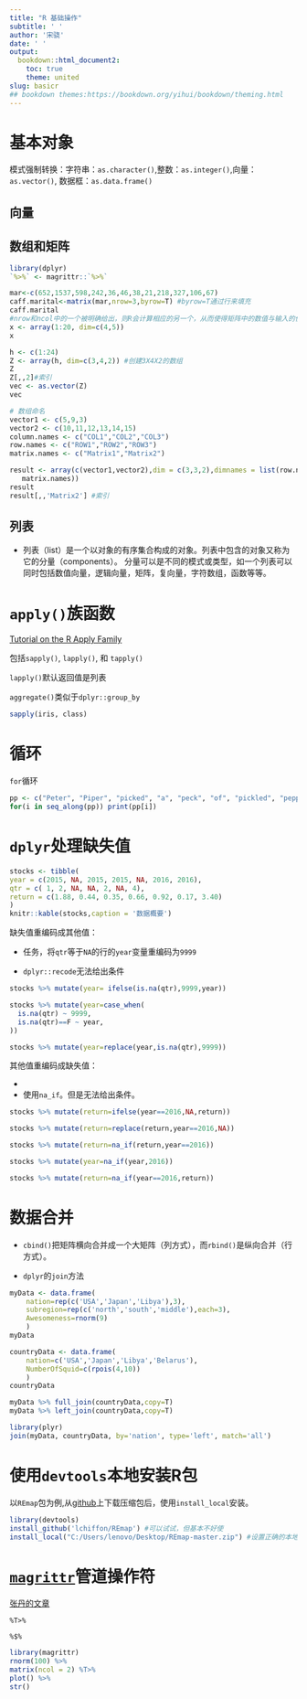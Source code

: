 ```yaml
---
title: "R 基础操作" 
subtitle: ' '
author: '宋骁'
date: ' '
output:
  bookdown::html_document2:
    toc: true
    theme: united
slug: basicr
## bookdown themes:https://bookdown.org/yihui/bookdown/theming.html
---
```


# 基本对象

模式强制转换：字符串：`as.character()`,整数：`as.integer()`,向量：`as.vector()`, 数据框：`as.data.frame()`



## 向量


## 数组和矩阵

```r
library(dplyr)
`%>%` <- magrittr::`%>%`

mar<-c(652,1537,598,242,36,46,38,21,218,327,106,67)
caff.marital<-matrix(mar,nrow=3,byrow=T) #byrow=T通过行来填充
caff.marital
#nrow和ncol中的一个被明确给出，则R会计算相应的另一个，从而使得矩阵中的数值与输入的值数目相匹配
x <- array(1:20, dim=c(4,5))  
x

h <- c(1:24)
Z <- array(h, dim=c(3,4,2)) #创建3X4X2的数组
Z
Z[,,2]#索引
vec <- as.vector(Z)
vec

# 数组命名
vector1 <- c(5,9,3)
vector2 <- c(10,11,12,13,14,15)
column.names <- c("COL1","COL2","COL3")
row.names <- c("ROW1","ROW2","ROW3")
matrix.names <- c("Matrix1","Matrix2")

result <- array(c(vector1,vector2),dim = c(3,3,2),dimnames = list(row.names,column.names,
   matrix.names))
result
result[,,'Matrix2'] #索引
```

## 列表

+ 列表（list）是一个以对象的有序集合构成的对象。列表中包含的对象又称为它的分量（components）。
分量可以是不同的模式或类型，如一个列表可以同时包括数值向量，逻辑向量，矩阵，复向量，字符数组，函数等等。


# `apply()`族函数

[Tutorial on the R Apply Family](https://www.datacamp.com/community/tutorials/r-tutorial-apply-family?utm_source=adwords_ppc&utm_campaignid=1565261270&utm_adgroupid=67750485268&utm_device=c&utm_keyword=&utm_matchtype=b&utm_network=g&utm_adpostion=1t1&utm_creative=332661264365&utm_targetid=aud-392016246653:dsa-473406586995&utm_loc_interest_ms=&utm_loc_physical_ms=9032008&gclid=CjwKCAjw6vvoBRBtEiwAZq-T1VINBuWR5b5Pe3QeGmfaBBSQ_57nvMN6p7H1AVs3iBpQXgEx480XuxoC_0UQAvD_BwE)

包括`sapply()`, `lapply()`, 和 `tapply()`

`lapply()`默认返回值是列表

`aggregate()`类似于`dplyr::group_by`

```r
sapply(iris, class)
```


# 循环
`for`循环
```r
pp <- c("Peter", "Piper", "picked", "a", "peck", "of", "pickled", "peppers")
for(i in seq_along(pp)) print(pp[i])
```

# `dplyr`处理缺失值


```r
stocks <- tibble(
year = c(2015, NA, 2015, 2015, NA, 2016, 2016),
qtr = c( 1, 2, NA, NA, 2, NA, 4),
return = c(1.88, 0.44, 0.35, 0.66, 0.92, 0.17, 3.40)
)
knitr::kable(stocks,caption = '数据概要')
```

缺失值重编码成其他值：

+ 任务，将`qtr`等于`NA`的行的`year`变量重编码为`9999`

+ `dplyr::recode`无法给出条件

```r
stocks %>% mutate(year= ifelse(is.na(qtr),9999,year))

stocks %>% mutate(year=case_when(
  is.na(qtr) ~ 9999,
  is.na(qtr)==F ~ year,
))

stocks %>% mutate(year=replace(year,is.na(qtr),9999))


```

其他值重编码成缺失值：

+ 

+ 使用`na_if`。但是无法给出条件。

```r
stocks %>% mutate(return=ifelse(year==2016,NA,return))

stocks %>% mutate(return=replace(return,year==2016,NA))

stocks %>% mutate(return=na_if(return,year==2016))

stocks %>% mutate(year=na_if(year,2016))

stocks %>% mutate(return=na_if(year==2016,return))

```

# 数据合并

+ `cbind()`把矩阵横向合并成一个大矩阵（列方式），而`rbind()`是纵向合并（行方式）。

+ `dplyr`的`join`方法

```r

myData <- data.frame(
    nation=rep(c('USA','Japan','Libya'),3),
    subregion=rep(c('north','south','middle'),each=3),
    Awesomeness=rnorm(9)
    )
myData

countryData <- data.frame(
    nation=c('USA','Japan','Libya','Belarus'),
    NumberOfSquid=c(rpois(4,10))
    )
countryData

myData %>% full_join(countryData,copy=T)
myData %>% left_join(countryData,copy=T)

library(plyr)
join(myData, countryData, by='nation', type='left', match='all')

```

# 使用`devtools`本地安装R包

以`REmap`包为例,从[github](https://github.com/)上下载压缩包后，使用`install_local`安装。

```r
library(devtools)
install_github('lchiffon/REmap') #可以试试，但基本不好使
install_local("C:/Users/lenovo/Desktop/REmap-master.zip") #设置正确的本地路径
```

# [`magrittr`](https://magrittr.tidyverse.org/)管道操作符

[张丹的文章](https://mp.weixin.qq.com/s/wD2tK04qGJ8Qvb-sD0Nhcg)

`%T>%`

`%$%`

```r
library(magrittr)
rnorm(100) %>%
matrix(ncol = 2) %T>%
plot() %>%
str()


```




